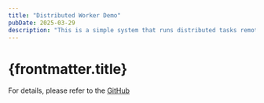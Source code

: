 ```yaml
---
title: "Distributed Worker Demo"
pubDate: 2025-03-29
description: "This is a simple system that runs distributed tasks remotely and collects their results and logs."
---
```


# {frontmatter.title}

For details, please refer to the [GitHub](https://github.com/harryplusplus/distributed-worker-demo)
